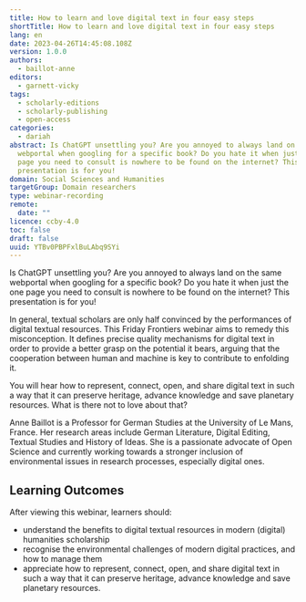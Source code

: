 ```yaml
---
title: How to learn and love digital text in four easy steps
shortTitle: How to learn and love digital text in four easy steps
lang: en
date: 2023-04-26T14:45:08.108Z
version: 1.0.0
authors:
  - baillot-anne
editors:
  - garnett-vicky
tags:
  - scholarly-editions
  - scholarly-publishing
  - open-access
categories:
  - dariah
abstract: Is ChatGPT unsettling you? Are you annoyed to always land on the same
  webportal when googling for a specific book? Do you hate it when just the one
  page you need to consult is nowhere to be found on the internet? This
  presentation is for you!
domain: Social Sciences and Humanities
targetGroup: Domain researchers
type: webinar-recording
remote:
  date: ""
licence: ccby-4.0
toc: false
draft: false
uuid: YTBv0PBPFxlBuLAbq9SYi
---
```

Is ChatGPT unsettling you? Are you annoyed to always land on the same webportal when googling for a specific book? Do you hate it when just the one page you need to consult is nowhere to be found on the internet? This presentation is for you!

In general, textual scholars are only half convinced by the performances of digital textual resources. This Friday Frontiers webinar aims to remedy this misconception. It defines precise quality mechanisms for digital text in order to provide a better grasp on the potential it bears, arguing that the cooperation between human and machine is key to contribute to enfolding it.

You will hear how to represent, connect, open, and share digital text in such a way that it can preserve heritage, advance knowledge and save planetary resources. What is there not to love about that?

Anne Baillot is a Professor for German Studies at the University of Le Mans, France. Her research areas include German Literature, Digital Editing, Textual Studies and History of Ideas. She is a passionate advocate of Open Science and currently working towards a stronger inclusion of environmental issues in research processes, especially digital ones.

## L﻿earning Outcomes

A﻿fter viewing this webinar, learners should:

- u﻿nderstand the benefits to digital textual resources in modern (digital) humanities scholarship
- r﻿ecognise the environmental challenges of modern digital practices, and how to manage them
- appreciate how to represent, connect, open, and share digital text in such a way that it can preserve heritage, advance knowledge and save planetary resources.

<VideoCard provider="youtube" id="46-4Qntopls" title="How to learn and love digital text in four easy steps" subtitle="Click here to view" image="images/anne-baillot-feature-image.png" />